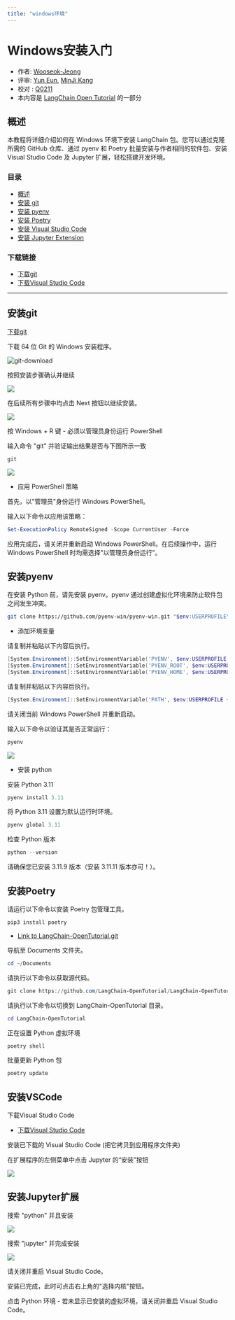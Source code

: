 ```yaml
---
title: "windows环境"
---
```


# Windows安装入门

- 作者: [Wooseok-Jeong](https://github.com/jeong-wooseok)
- 评审: [Yun Eun](https://github.com/yuneun92), [MinJi Kang](https://www.linkedin.com/in/minji-kang-995b32230/)
- 校对 : [Q0211](https://github.com/Q0211)
- 本内容是 [LangChain Open Tutorial](https://github.com/LangChain-OpenTutorial/LangChain-OpenTutorial) 的一部分

<Card title="打开Colab" href="https://colab.research.google.com/github/LangChain-OpenTutorial/LangChain-OpenTutorial/blob/main/01-Basic/01-Getting-Started-Windows.ipynb" img="https://colab.research.google.com/assets/colab-badge.svg">
  
</Card>

<Card title="打开github" href="https://github.com/LangChain-OpenTutorial/LangChain-OpenTutorial/blob/main/01-Basic/01-Getting-Started-Windows.ipynb" img="https://img.shields.io/badge/Open%20in%20GitHub-181717?style=flat-square&logo=github&logoColor=white">
  
</Card>

## 概述

本教程将详细介绍如何在 Windows 环境下安装 LangChain 包。您可以通过克隆所需的 GitHub 仓库、通过 pyenv 和 Poetry 批量安装与作者相同的软件包、安装 Visual Studio Code 及 Jupyter 扩展，轻松搭建开发环境。

### 目录

- [概述](#概述)
- [安装 git](#安装git)
- [安装 pyenv](#安装pyenv)
- [安装 Poetry](#安装Poetry)
- [安装 Visual Studio Code](#安装VSCode)
- [安装 Jupyter Extension](#安装Jupyter扩展)

### 下载链接

- [下载git](https://git-scm.com/download/win)
- [下载Visual Studio Code](https://code.visualstudio.com/download)

---

## 安装git

[下载git](https://git-scm.com/download/win)

下载 64 位 Git 的 Windows 安装程序。

![git-download](./img/01-follow-the-installation-video-windows-01.png)

按照安装步骤确认并继续

![](./img/01-follow-the-installation-video-windows-02.png)

在后续所有步骤中均点击 Next 按钮以继续安装。

![](./img/01-follow-the-installation-video-windows-03.png)

按 Windows + R 键 - 必须以管理员身份运行 PowerShell

输入命令 "git" 并验证输出结果是否与下图所示一致

```powershell
git
```

![](./img/01-follow-the-installation-video-windows-04.png)

- 应用 PowerShell 策略

首先，以"管理员"身份运行 Windows PowerShell。

输入以下命令以应用该策略：

```powershell
Set-ExecutionPolicy RemoteSigned -Scope CurrentUser -Force
```

应用完成后，请关闭并重新启动 Windows PowerShell。在后续操作中，运行 Windows PowerShell 时均需选择"以管理员身份运行"。

## 安装pyenv

在安装 Python 前，请先安装 pyenv。pyenv 通过创建虚拟化环境来防止软件包之间发生冲突。

```bash
git clone https://github.com/pyenv-win/pyenv-win.git "$env:USERPROFILE\.pyenv"
```

- 添加环境变量

请复制并粘贴以下内容后执行。

```powershell
[System.Environment]::SetEnvironmentVariable('PYENV', $env:USERPROFILE + "\.pyenv\pyenv-win\", "User")
[System.Environment]::SetEnvironmentVariable('PYENV_ROOT', $env:USERPROFILE + "\.pyenv\pyenv-win\", "User")
[System.Environment]::SetEnvironmentVariable('PYENV_HOME', $env:USERPROFILE + "\.pyenv\pyenv-win\", "User")
```

请复制并粘贴以下内容后执行。

```powershell
[System.Environment]::SetEnvironmentVariable('PATH', $env:USERPROFILE + "\.pyenv\pyenv-win\bin;" + $env:USERPROFILE + "\.pyenv\pyenv-win\shims;" + [System.Environment]::GetEnvironmentVariable('PATH', "User"), "User")
```

请关闭当前 Windows PowerShell 并重新启动。

输入以下命令以验证其是否正常运行：

```powershell
pyenv
```

![](./img/01-follow-the-installation-video-windows-05.png)

- 安装 python

安装 Python 3.11

```powershell
pyenv install 3.11
```

将 Python 3.11 设置为默认运行时环境。

```powershell
pyenv global 3.11
```

检查 Python 版本

```powershell
python --version
```

请确保您已安装 3.11.9 版本（安装 3.11.11 版本亦可！）。

## 安装Poetry

请运行以下命令以安装 Poetry 包管理工具。

```bash
pip3 install poetry
```

- [Link to LangChain-OpenTutorial.git](https://github.com/LangChain-OpenTutorial/LangChain-OpenTutorial.git)

导航至 Documents 文件夹。

```powershell
cd ~/Documents
```

请执行以下命令以获取源代码。

```powershell
git clone https://github.com/LangChain-OpenTutorial/LangChain-OpenTutorial.git
```

请执行以下命令以切换到 LangChain-OpenTutorial 目录。

```powershell
cd LangChain-OpenTutorial
```

正在设置 Python 虚拟环境

```powershell
poetry shell
```

批量更新 Python 包

```powershell
poetry update
```

## 安装VSCode

下载Visual Studio Code

- [下载Visual Studio Code](https://code.visualstudio.com/download)

安装已下载的 Visual Studio Code (把它拷贝到应用程序文件夹)

在扩展程序的左侧菜单中点击 Jupyter 的“安装”按钮

![](./img/01-follow-the-installation-video-windows-06.png)

## 安装Jupyter扩展

搜索 "python" 并且安装

![](./img/01-follow-the-installation-video-windows-07.png)

搜索 "jupyter" 并完成安装

![](./img/01-follow-the-installation-video-windows-08.png)

请关闭并重启 Visual Studio Code。

安装已完成，此时可点击右上角的"选择内核"按钮。

点击 Python 环境 - 若未显示已安装的虚拟环境，请关闭并重启 Visual Studio Code。
